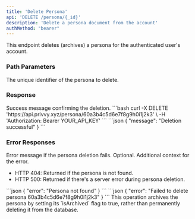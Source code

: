 ```yaml
---
title: 'Delete Persona'
api: 'DELETE /persona/{_id}'
description: 'Delete a persona document from the account'
authMethod: "bearer"
---
```


This endpoint deletes (archives) a persona for the authenticated user's account.

### Path Parameters

<ParamField path="_id" type="string" required>
  The unique identifier of the persona to delete.
</ParamField>

### Response

<ResponseField name="message" type="string">
  Success message confirming the deletion.
</ResponseField>

<RequestExample>
```bash
curl -X DELETE 'https://api.privvy.xyz/persona/60a3b4c5d6e7f8g9h0i1j2k3' \
-H 'Authorization: Bearer YOUR_API_KEY'
```
</RequestExample>

<ResponseExample>
```json
{
  "message": "Deletion successful"
}
```
</ResponseExample>

### Error Responses

<ResponseField name="error" type="string">
  Error message if the persona deletion fails.
</ResponseField>

<ResponseField name="context" type="string">
  Optional. Additional context for the error.
</ResponseField>

- HTTP 404: Returned if the persona is not found.
- HTTP 500: Returned if there's a server error during persona deletion.

<ResponseExample>
```json
{
  "error": "Persona not found"
}
```
</ResponseExample>

<ResponseExample>
```json
{
  "error": "Failed to delete persona 60a3b4c5d6e7f8g9h0i1j2k3"
}
```
</ResponseExample>

<Note>
  This operation archives the persona by setting its `isArchived` flag to true, rather than permanently deleting it from the database.
</Note>